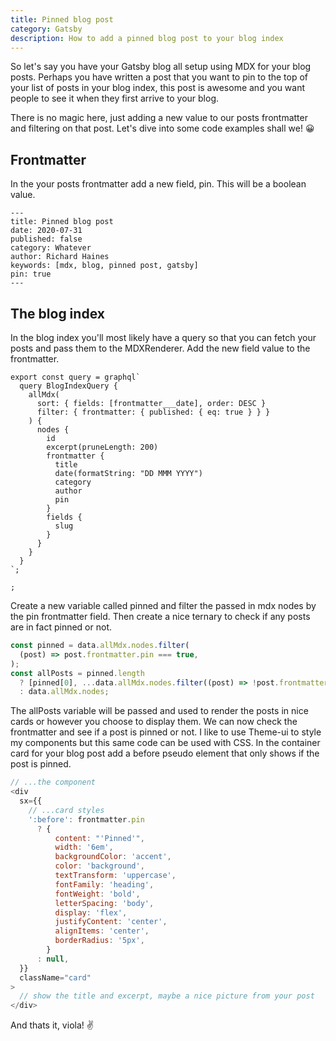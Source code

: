 ```yaml
---
title: Pinned blog post
category: Gatsby
description: How to add a pinned blog post to your blog index
---
```


So let's say you have your Gatsby blog all setup using MDX for your blog posts. Perhaps you have written a post that you want to pin to the top of your list of posts in your blog index, this post is awesome and you want people to see it when they first arrive to your blog.

There is no magic here, just adding a new value to our posts frontmatter and filtering on that post. Let's dive into some code examples shall we! 😀

## Frontmatter

In the your posts frontmatter add a new field, pin. This will be a boolean value.

```mdx
---
title: Pinned blog post
date: 2020-07-31
published: false
category: Whatever
author: Richard Haines
keywords: [mdx, blog, pinned post, gatsby]
pin: true
---
```

## The blog index

In the blog index you'll most likely have a query so that you can fetch your posts and pass them to the MDXRenderer. Add the new field value to the frontmatter.

```mdx
export const query = graphql`
  query BlogIndexQuery {
    allMdx(
      sort: { fields: [frontmatter___date], order: DESC }
      filter: { frontmatter: { published: { eq: true } } }
    ) {
      nodes {
        id
        excerpt(pruneLength: 200)
        frontmatter {
          title
          date(formatString: "DD MMM YYYY")
          category
          author
          pin
        }
        fields {
          slug
        }
      }
    }
  }
`;

;
```

Create a new variable called pinned and filter the passed in mdx nodes by the pin frontmatter field. Then create a nice ternary to check if any posts are in fact pinned or not.

```js
const pinned = data.allMdx.nodes.filter(
  (post) => post.frontmatter.pin === true,
);
const allPosts = pinned.length
  ? [pinned[0], ...data.allMdx.nodes.filter((post) => !post.frontmatter.pin)]
  : data.allMdx.nodes;
```

The allPosts variable will be passed and used to render the posts in nice cards or however you choose to display them. We can now check the frontmatter and see if a post is pinned or not. I like to use Theme-ui to style my components but this same code can be used with CSS. In the container card for your blog post add a before pseudo element that only shows if the post is pinned.

```js
// ...the component
<div
  sx={{
    // ...card styles
    ':before': frontmatter.pin
      ? {
          content: "'Pinned'",
          width: '6em',
          backgroundColor: 'accent',
          color: 'background',
          textTransform: 'uppercase',
          fontFamily: 'heading',
          fontWeight: 'bold',
          letterSpacing: 'body',
          display: 'flex',
          justifyContent: 'center',
          alignItems: 'center',
          borderRadius: '5px',
        }
      : null,
  }}
  className="card"
>
  // show the title and excerpt, maybe a nice picture from your post
</div>
```

And thats it, viola! ✌️
